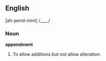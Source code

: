 ==English==

{{rfv}}

[ah-pend-mint] /____/

===Noun===
'''appendment'''

# To allow additions but not allow alteration.